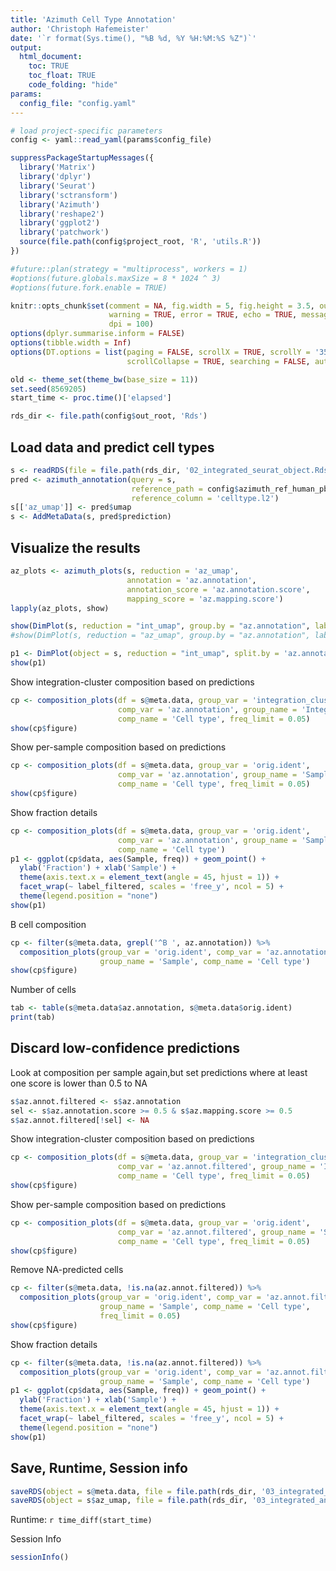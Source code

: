 ```yaml
---
title: 'Azimuth Cell Type Annotation'
author: 'Christoph Hafemeister'
date: '`r format(Sys.time(), "%B %d, %Y %H:%M:%S %Z")`'
output:
  html_document:
    toc: TRUE
    toc_float: TRUE
    code_folding: "hide"
params:
  config_file: "config.yaml"
---
```


```r
# load project-specific parameters
config <- yaml::read_yaml(params$config_file)

suppressPackageStartupMessages({
  library('Matrix')
  library('dplyr')
  library('Seurat')
  library('sctransform')
  library('Azimuth')
  library('reshape2')
  library('ggplot2')
  library('patchwork')
  source(file.path(config$project_root, 'R', 'utils.R'))
})

#future::plan(strategy = "multiprocess", workers = 1)
#options(future.globals.maxSize = 8 * 1024 ^ 3)
#options(future.fork.enable = TRUE)

knitr::opts_chunk$set(comment = NA, fig.width = 5, fig.height = 3.5, out.width = '60%',
                      warning = TRUE, error = TRUE, echo = TRUE, message = TRUE,
                      dpi = 100)
options(dplyr.summarise.inform = FALSE)
options(tibble.width = Inf)
options(DT.options = list(paging = FALSE, scrollX = TRUE, scrollY = '350px',
                          scrollCollapse = TRUE, searching = FALSE, autoWidth = TRUE))

old <- theme_set(theme_bw(base_size = 11))
set.seed(8569205)
start_time <- proc.time()['elapsed']

rds_dir <- file.path(config$out_root, 'Rds')
```

## Load data and predict cell types
```r
s <- readRDS(file = file.path(rds_dir, '02_integrated_seurat_object.Rds'))
pred <- azimuth_annotation(query = s, 
                           reference_path = config$azimuth_ref_human_pbmc, 
                           reference_column = 'celltype.l2')
s[['az_umap']] <- pred$umap
s <- AddMetaData(s, pred$prediction)
```

## Visualize the results
```r
az_plots <- azimuth_plots(s, reduction = 'az_umap', 
                          annotation = 'az.annotation', 
                          annotation_score = 'az.annotation.score', 
                          mapping_score = 'az.mapping.score')
lapply(az_plots, show)
```

```r
show(DimPlot(s, reduction = "int_umap", group.by = "az.annotation", label = TRUE, repel = TRUE))
#show(DimPlot(s, reduction = "az_umap", group.by = "az.annotation", label = TRUE, repel = TRUE))
```

```r
p1 <- DimPlot(object = s, reduction = "int_umap", split.by = 'az.annotation', ncol = 5) + NoLegend()
show(p1)
```


Show integration-cluster composition based on predictions
```r
cp <- composition_plots(df = s@meta.data, group_var = 'integration_cluster', 
                        comp_var = 'az.annotation', group_name = 'Integration cluster', 
                        comp_name = 'Cell type', freq_limit = 0.05)
show(cp$figure)
```

Show per-sample composition based on predictions
```r
cp <- composition_plots(df = s@meta.data, group_var = 'orig.ident', 
                        comp_var = 'az.annotation', group_name = 'Sample', 
                        comp_name = 'Cell type', freq_limit = 0.05)
show(cp$figure)
```


Show fraction details
```r
cp <- composition_plots(df = s@meta.data, group_var = 'orig.ident', 
                        comp_var = 'az.annotation', group_name = 'Sample', 
                        comp_name = 'Cell type')
p1 <- ggplot(cp$data, aes(Sample, freq)) + geom_point() +
  ylab('Fraction') + xlab('Sample') +
  theme(axis.text.x = element_text(angle = 45, hjust = 1)) +
  facet_wrap(~ label_filtered, scales = 'free_y', ncol = 5) +
  theme(legend.position = "none")
show(p1)
```

B cell composition
```r
cp <- filter(s@meta.data, grepl('^B ', az.annotation)) %>%
  composition_plots(group_var = 'orig.ident', comp_var = 'az.annotation', 
                    group_name = 'Sample', comp_name = 'Cell type')
show(cp$figure)
```


Number of cells
```r
tab <- table(s@meta.data$az.annotation, s@meta.data$orig.ident)
print(tab)
```


## Discard low-confidence predictions

Look at composition per sample again,but set predictions where at least one score is lower than 0.5 to NA
```r
s$az.annot.filtered <- s$az.annotation
sel <- s$az.annotation.score >= 0.5 & s$az.mapping.score >= 0.5
s$az.annot.filtered[!sel] <- NA

```

Show integration-cluster composition based on predictions
```r
cp <- composition_plots(df = s@meta.data, group_var = 'integration_cluster', 
                        comp_var = 'az.annot.filtered', group_name = 'Integration cluster', 
                        comp_name = 'Cell type', freq_limit = 0.05)
show(cp$figure)
```

Show per-sample composition based on predictions
```r
cp <- composition_plots(df = s@meta.data, group_var = 'orig.ident', 
                        comp_var = 'az.annot.filtered', group_name = 'Sample', 
                        comp_name = 'Cell type', freq_limit = 0.05)
show(cp$figure)
```

Remove NA-predicted cells
```r
cp <- filter(s@meta.data, !is.na(az.annot.filtered)) %>% 
  composition_plots(group_var = 'orig.ident', comp_var = 'az.annot.filtered', 
                    group_name = 'Sample', comp_name = 'Cell type', 
                    freq_limit = 0.05)
show(cp$figure)
```


Show fraction details
```r
cp <- filter(s@meta.data, !is.na(az.annot.filtered)) %>% 
  composition_plots(group_var = 'orig.ident', comp_var = 'az.annot.filtered', 
                    group_name = 'Sample', comp_name = 'Cell type')
p1 <- ggplot(cp$data, aes(Sample, freq)) + geom_point() +
  ylab('Fraction') + xlab('Sample') +
  theme(axis.text.x = element_text(angle = 45, hjust = 1)) +
  facet_wrap(~ label_filtered, scales = 'free_y', ncol = 5) +
  theme(legend.position = "none")
show(p1)
```


## Save, Runtime, Session info

```r
saveRDS(object = s@meta.data, file = file.path(rds_dir, '03_integrated_annotated_meta_data.Rds'))
saveRDS(object = s$az_umap, file = file.path(rds_dir, '03_integrated_annotated_az_umap.Rds'))
```

Runtime: `r time_diff(start_time)`

Session Info
```r
sessionInfo()
```
